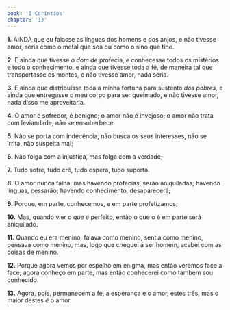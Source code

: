 ```yaml
---
book: 'I Coríntios'
chapter: '13'
---
```


**1.** AINDA que eu falasse as línguas dos homens e dos anjos, e não tivesse amor, seria como o metal que soa ou como o sino que tine.

**2.** E ainda que tivesse *o dom de* profecia, e conhecesse todos os mistérios e todo o conhecimento, e ainda que tivesse toda a fé, de maneira tal que transportasse os montes, e não tivesse amor, nada seria.

**3.** E ainda que distribuísse toda a minha fortuna para sustento *dos pobres,* e ainda que entregasse o meu corpo para ser queimado, e não tivesse amor, nada disso me aproveitaria.

**4.** O amor é sofredor, é benigno; o amor não é invejoso; o amor não trata com leviandade, não se ensoberbece.

**5.** Não se porta com indecência, não busca os seus interesses, não se irrita, não suspeita mal;

**6.** Não folga com a injustiça, mas folga com a verdade;

**7.** Tudo sofre, tudo crê, tudo espera, tudo suporta.

**8.** O amor nunca falha; mas havendo profecias, serão aniquiladas; havendo línguas, cessarão; havendo conhecimento, desaparecerá;

**9.** Porque, em parte, conhecemos, e em parte profetizamos;

**10.** Mas, quando vier o *que é* perfeito, então o que o é em parte será aniquilado.

**11.** Quando eu era menino, falava como menino, sentia como menino, pensava como menino, mas, logo que cheguei a ser homem, acabei com as coisas de menino.

**12.** Porque agora vemos por espelho em enigma, mas então veremos face a face; agora conheço em parte, mas então conhecerei como também sou conhecido.

**13.** Agora, pois, permanecem a fé, a esperança e o amor, estes três, mas o maior destes *é* o amor.